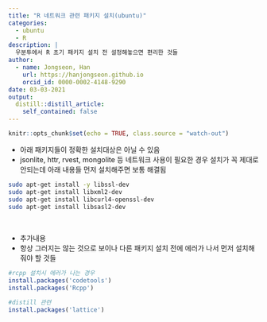 ```yaml
---
title: "R 네트워크 관련 패키지 설치(ubuntu)"
categories:
  - ubuntu
  - R
description: |
  우분투에서 R 초기 패키지 설치 전 설정해놓으면 편리한 것들
author:
  - name: Jongseon, Han
    url: https://hanjongseon.github.io
    orcid_id: 0000-0002-4148-9290
date: 03-03-2021
output:
  distill::distill_article:
    self_contained: false
---
```


```r
knitr::opts_chunk$set(echo = TRUE, class.source = "watch-out")
```

-   아래 패키지들이 정확한 설치대상은 아닐 수 있음
-   jsonlite, httr, rvest, mongolite 등 네트워크 사용이 필요한 경우 설치가 꼭 제대로 안되는데 아래 내용들 먼저 설치해주면 보통 해결됨

``` bash
sudo apt-get install -y libssl-dev
sudo apt-get install libxml2-dev
sudo apt-get install libcurl4-openssl-dev
sudo apt-get install libsasl2-dev
```

<br/>

-   추가내용
-   항상 그러지는 않는 것으로 보이나 다른 패키지 설치 전에 에러가 나서 먼저 설치해줘야 할 것들

``` r
#rcpp 설치시 에러가 나는 경우
install.packages('codetools')
install.packages('Rcpp')

#distill 관련
install.packages('lattice')
```
